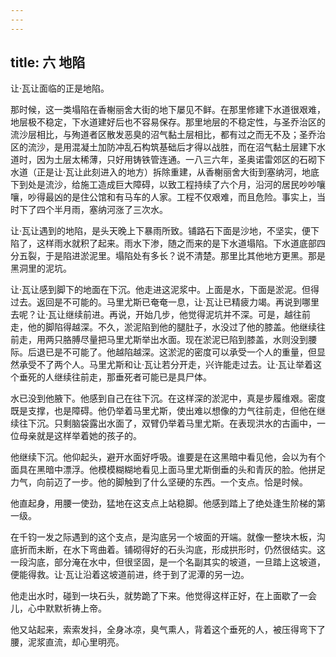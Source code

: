 ```yaml
---
---
---
```

title: 六 地陷
---




让·瓦让面临的正是地陷。

那时候，这一类塌陷在香榭丽舍大街的地下屡见不鲜。在那里修建下水道很艰难，地层极不稳定，下水道建好后也不容易保存。那里地层的不稳定性，与圣乔治区的流沙层相比，与殉道者区散发恶臭的沼气黏土层相比，都有过之而无不及；圣乔治区的流沙，是用混凝土加防冲乱石构筑基础后才得以战胜，而在沼气黏土层建下水道时，因为土层太稀薄，只好用铸铁管连通。一八三六年，圣奥诺雷郊区的石砌下水道（正是让·瓦让此刻进入的地方）拆除重建，从香榭丽舍大街到塞纳河，地底下到处是流沙，给施工造成巨大障碍，以致工程持续了六个月，沿河的居民吵吵嚷嚷，吵得最凶的是住公馆和有马车的人家。工程不仅艰难，而且危险。事实上，当时下了四个半月雨，塞纳河涨了三次水。

让·瓦让遇到的地陷，是头天晚上下暴雨所致。铺路石下面是沙地，不坚实，便下陷了，这样雨水就积了起来。雨水下渗，随之而来的是下水道塌陷。下水道底部四分五裂，于是陷进淤泥里。塌陷处有多长？说不清楚。那里比其他地方更黑。那是黑洞里的泥坑。

让·瓦让感到脚下的地面在下沉。他走进这泥浆中。上面是水，下面是淤泥。但得过去。返回是不可能的。马里尤斯已奄奄一息，让·瓦让已精疲力竭。再说到哪里去呢？让·瓦让继续前进。再说，开始几步，他觉得泥坑并不深。可是，越往前走，他的脚陷得越深。不久，淤泥陷到他的腿肚子，水没过了他的膝盖。他继续往前走，用两只胳膊尽量把马里尤斯举出水面。现在淤泥已陷到膝盖，水则没到腰际。后退已是不可能了。他越陷越深。这淤泥的密度可以承受一个人的重量，但显然承受不了两个人。马里尤斯和让·瓦让若分开走，兴许能走过去。让·瓦让举着这个垂死的人继续往前走，那垂死者可能已是具尸体。

水已没到他腋下。他感到自己在往下沉。在这样深的淤泥中，真是步履维艰。密度既是支撑，也是障碍。他仍举着马里尤斯，使出难以想像的力气往前走，但他在继续往下沉。只剩脑袋露出水面了，双臂仍举着马里尤斯。在表现洪水的古画中，一位母亲就是这样举着她的孩子的。

他继续下沉。他仰起头，避开水面好呼吸。谁要是在这黑暗中看见他，会以为有个面具在黑暗中漂浮。他模模糊糊地看见上面马里尤斯倒垂的头和青灰的脸。他拼足力气，向前迈了一步。他的脚触到了什么坚硬的东西。一个支点。恰是时候。

他直起身，用腰一使劲，猛地在这支点上站稳脚。他感到踏上了绝处逢生阶梯的第一级。

在千钧一发之际遇到的这个支点，是沟底另一个坡面的开端。就像一整块木板，沟底折而未断，在水下弯曲着。铺砌得好的石头沟底，形成拱形时，仍然很结实。这一段沟底，部分淹在水中，但很坚固，是一个名副其实的坡道，一旦踏上这坡道，便能得救。让·瓦让沿着这坡道前进，终于到了泥潭的另一边。

他走出水时，碰到一块石头，就势跪了下来。他觉得这样正好，在上面歇了一会儿，心中默默祈祷上帝。

他又站起来，索索发抖，全身冰凉，臭气熏人，背着这个垂死的人，被压得弯下了腰，泥浆直流，却心里明亮。